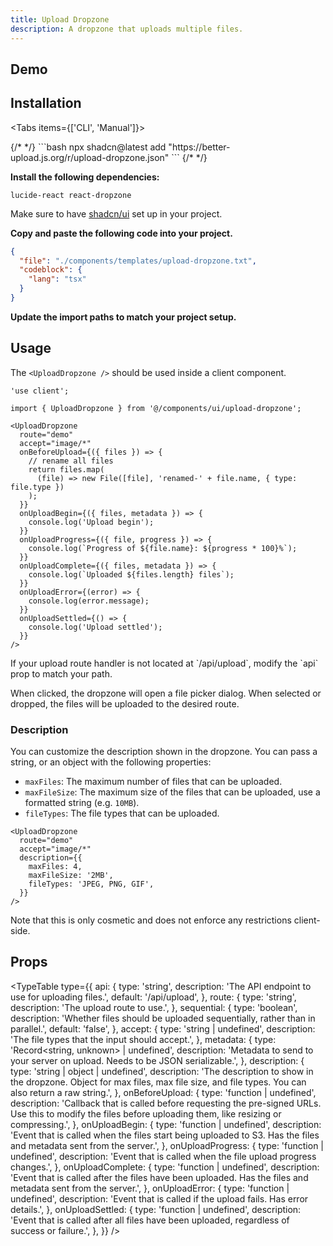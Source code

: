 ```yaml
---
title: Upload Dropzone
description: A dropzone that uploads multiple files.
---
```



## Demo

<Showcase>
  <UploadDropzoneDemo />
</Showcase>

## Installation

<Tabs items={['CLI', 'Manual']}>

<Tab value="CLI">
{/* <!-- prettier-ignore-start --> */}
```bash
npx shadcn@latest add "https://better-upload.js.org/r/upload-dropzone.json"
```
{/* <!-- prettier-ignore-end --> */}
</Tab>

<Tab value="Manual">
<Steps>
<Step>

**Install the following dependencies:**

```package-install
lucide-react react-dropzone
```

Make sure to have [shadcn/ui](https://ui.shadcn.com/docs/installation) set up in your project.

</Step>

<Step>

**Copy and paste the following code into your project.**

```json doc-gen:file
{
  "file": "./components/templates/upload-dropzone.txt",
  "codeblock": {
    "lang": "tsx"
  }
}
```

</Step>

<Step>

**Update the import paths to match your project setup.**

</Step>

</Steps>
</Tab>

</Tabs>

## Usage

The `<UploadDropzone />` should be used inside a client component.

```tsx
'use client';

import { UploadDropzone } from '@/components/ui/upload-dropzone';
```

```tsx
<UploadDropzone
  route="demo"
  accept="image/*"
  onBeforeUpload={({ files }) => {
    // rename all files
    return files.map(
      (file) => new File([file], 'renamed-' + file.name, { type: file.type })
    );
  }}
  onUploadBegin={({ files, metadata }) => {
    console.log('Upload begin');
  }}
  onUploadProgress={({ file, progress }) => {
    console.log(`Progress of ${file.name}: ${progress * 100}%`);
  }}
  onUploadComplete={({ files, metadata }) => {
    console.log(`Uploaded ${files.length} files`);
  }}
  onUploadError={(error) => {
    console.log(error.message);
  }}
  onUploadSettled={() => {
    console.log('Upload settled');
  }}
/>
```

<Callout>
  If your upload route handler is not located at `/api/upload`, modify the `api`
  prop to match your path.
</Callout>

When clicked, the dropzone will open a file picker dialog. When selected or dropped, the files will be uploaded to the desired route.

### Description

You can customize the description shown in the dropzone. You can pass a string, or an object with the following properties:

- `maxFiles`: The maximum number of files that can be uploaded.
- `maxFileSize`: The maximum size of the files that can be uploaded, use a formatted string (e.g. `10MB`).
- `fileTypes`: The file types that can be uploaded.

```tsx
<UploadDropzone
  route="demo"
  accept="image/*"
  description={{
    maxFiles: 4,
    maxFileSize: '2MB',
    fileTypes: 'JPEG, PNG, GIF',
  }}
/>
```

Note that this is only cosmetic and does not enforce any restrictions client-side.

## Props

<TypeTable
  type={{
    api: {
      type: 'string',
      description: 'The API endpoint to use for uploading files.',
      default: '/api/upload',
    },
    route: {
      type: 'string',
      description: 'The upload route to use.',
    },
    sequential: {
      type: 'boolean',
      description:
        'Whether files should be uploaded sequentially, rather than in parallel.',
      default: 'false',
    },
    accept: {
      type: 'string | undefined',
      description: 'The file types that the input should accept.',
    },
    metadata: {
      type: 'Record<string, unknown> | undefined',
      description:
        'Metadata to send to your server on upload. Needs to be JSON serializable.',
    },
    description: {
      type: 'string | object | undefined',
      description:
        'The description to show in the dropzone. Object for max files, max file size, and file types. You can also return a raw string.',
    },
    onBeforeUpload: {
      type: 'function | undefined',
      description:
        'Callback that is called before requesting the pre-signed URLs. Use this to modify the files before uploading them, like resizing or compressing.',
    },
    onUploadBegin: {
      type: 'function | undefined',
      description:
        'Event that is called when the files start being uploaded to S3. Has the files and metadata sent from the server.',
    },
    onUploadProgress: {
      type: 'function | undefined',
      description:
        'Event that is called when the file upload progress changes.',
    },
    onUploadComplete: {
      type: 'function | undefined',
      description:
        'Event that is called after the files have been uploaded. Has the files and metadata sent from the server.',
    },
    onUploadError: {
      type: 'function | undefined',
      description:
        'Event that is called if the upload fails. Has error details.',
    },
    onUploadSettled: {
      type: 'function | undefined',
      description:
        'Event that is called after all files have been uploaded, regardless of success or failure.',
    },
  }}
/>
